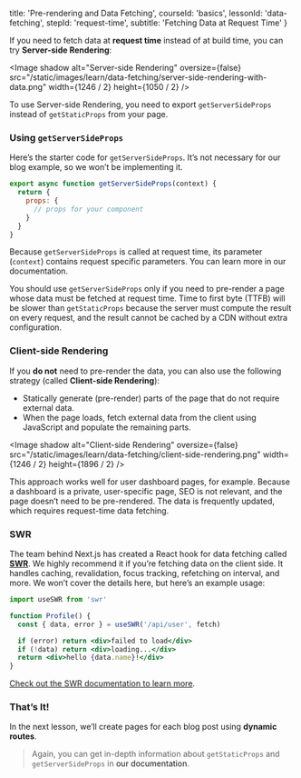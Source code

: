 
  title: 'Pre-rendering and Data Fetching',
  courseId: 'basics',
  lessonId: 'data-fetching',
  stepId: 'request-time',
  subtitle: 'Fetching Data at Request Time'
}

If you need to fetch data at **request time** instead of at build time, you can try **Server-side Rendering**:

<Image
  shadow
  alt="Server-side Rendering"
  oversize={false}
  src="/static/images/learn/data-fetching/server-side-rendering-with-data.png"
  width={1246 / 2}
  height={1050 / 2}
/>

To use Server-side Rendering, you need to export `getServerSideProps` instead of `getStaticProps` from your page.

### Using `getServerSideProps`

Here’s the starter code for `getServerSideProps`. It’s not necessary for our blog example, so we won’t be implementing it.

```jsx
export async function getServerSideProps(context) {
  return {
    props: {
      // props for your component
    }
  }
}
```

Because `getServerSideProps` is called at request time, its parameter (`context`) contains request specific parameters. You can learn more in <Link href="/docs/[...slug]" as="/docs/basic-features/data-fetching#getserversideprops-server-side-rendering"><a>our documentation</a></Link>.

You should use `getServerSideProps` only if you need to pre-render a page whose data must be fetched at request time. Time to first byte (TTFB) will be slower than `getStaticProps` because the server must compute the result on every request, and the result cannot be cached by a CDN without extra configuration.

### Client-side Rendering

If you **do not** need to pre-render the data, you can also use the following strategy (called **Client-side Rendering**):

- Statically generate (pre-render) parts of the page that do not require external data.
- When the page loads, fetch external data from the client using JavaScript and populate the remaining parts.

<Image
  shadow
  alt="Client-side Rendering"
  oversize={false}
  src="/static/images/learn/data-fetching/client-side-rendering.png"
  width={1246 / 2}
  height={1896 / 2}
/>

This approach works well for user dashboard pages, for example. Because a dashboard is a private, user-specific page, SEO is not relevant, and the page doesn’t need to be pre-rendered. The data is frequently updated, which requires request-time data fetching.

### SWR

The team behind Next.js has created a React hook for data fetching called [**SWR**](https://swr.now.sh/). We highly recommend it if you’re fetching data on the client side. It handles caching, revalidation, focus tracking, refetching on interval, and more. We won’t cover the details here, but here’s an example usage:

```jsx
import useSWR from 'swr'

function Profile() {
  const { data, error } = useSWR('/api/user', fetch)

  if (error) return <div>failed to load</div>
  if (!data) return <div>loading...</div>
  return <div>hello {data.name}!</div>
}
```

[Check out the SWR documentation to learn more](https://swr.now.sh/).

### That’s It!

In the next lesson, we’ll create pages for each blog post using **dynamic routes**.

> Again, you can get in-depth information about `getStaticProps` and `getServerSideProps` in <Link href="/docs/[...slug]" as="/docs/basic-features/data-fetching"><a>our documentation</a></Link>.

